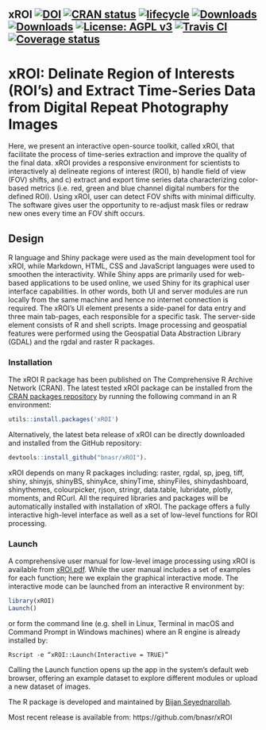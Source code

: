 ## xROI [![DOI](https://zenodo.org/badge/DOI/10.5281/zenodo.1204366.svg)](https://doi.org/10.5281/zenodo.1204366) [![CRAN status](http://www.r-pkg.org/badges/version-last-release/xROI)](https://cran.r-project.org/package=xROI) [![lifecycle](https://img.shields.io/badge/lifecycle-stable-brightgreen.svg)](https://www.tidyverse.org/lifecycle/#stable) [![Downloads](http://cranlogs.r-pkg.org/badges/xROI?color=brightgreen)](http://www.r-pkg.org/pkg/xROI) [![Downloads](http://cranlogs.r-pkg.org/badges/grand-total/xROI?color=brightgreen)](http://www.r-pkg.org/pkg/xROI) [![License: AGPL v3](https://img.shields.io/badge/License-AGPL%20v3-blue.svg)](https://www.gnu.org/licenses/agpl-3.0) [![Travis CI](https://travis-ci.org/bnasr/xROI.svg?branch=master)](https://travis-ci.org/bnasr/xROI) [![Coverage status](https://codecov.io/gh/bnasr/xROI/branch/master/graph/badge.svg)](https://codecov.io/github/bnasr/xROI?branch=master) 

# xROI:  Delinate Region of Interests (ROI's) and Extract Time-Series Data from Digital Repeat Photography Images

Here, we present an interactive open-source toolkit, called xROI, that facilitate the process of time-series extraction and improve the quality of the final data. xROI provides a responsive environment for scientists to interactively a) delineate regions of interest (ROI), b) handle field of view (FOV) shifts, and c) extract and export time series data characterizing color-based metrics (i.e. red, green and blue channel digital numbers for the defined ROI). Using xROI, user can detect FOV shifts with minimal difficulty. The software gives user the opportunity to re-adjust mask files or redraw new ones every time an FOV shift occurs.

## Design
R language and Shiny package were used as the main development tool for xROI, while Markdown, HTML, CSS and JavaScript languages were used to smoothen the interactivity. While Shiny apps are primarily used for web-based applications to be used online, we used Shiny for its graphical user interface capabilities. In other words, both UI and server modules are run locally from the same machine and hence no internet connection is required. The xROI’s UI element presents a side-panel for data entry and three main tab-pages, each responsible for a specific task. The server-side element consists of R and shell scripts. Image processing and geospatial features were performed using the Geospatial Data Abstraction Library (GDAL) and the rgdal and raster R packages. 


### Installation
The xROI R package has been published on The Comprehensive R Archive Network (CRAN). The latest tested xROI package can be installed from the [CRAN packages repository](https://cran.r-project.org/web/packages/xROI) by running the following command in an R environment:
```r

utils::install.packages('xROI')

```

Alternatively, the latest beta release of xROI can be directly downloaded and installed from the GitHub repository:
```r

devtools::install_github("bnasr/xROI"). 

```

xROI depends on many R packages including: raster, rgdal, sp, jpeg, tiff, shiny, shinyjs, shinyBS, shinyAce, shinyTime, shinyFiles, shinydashboard, shinythemes, colourpicker, rjson, stringr, data.table, lubridate, plotly, moments, and RCurl. All the required libraries and packages will be automatically installed with installation of xROI. The package offers a fully interactive high-level interface as well as a set of low-level functions for ROI processing. 

### Launch

A comprehensive user manual for low-level image processing using xROI is available from [xROI.pdf](https://cran.r-project.org/web/packages/xROI/xROI.pdf). While the user manual includes a set of examples for each function; here we explain the graphical interactive mode. The interactive mode can be launched from an interactive R environment by:
```r

library(xROI)
Launch()

```

or form the command line (e.g. shell in Linux, Terminal in macOS and Command Prompt in Windows machines) where an R engine is already installed by:
```shell

Rscript -e “xROI::Launch(Interactive = TRUE)”

```
Calling the Launch function opens up the app in the system’s default web browser, offering an example dataset to explore different modules or upload a new dataset of images. 



The R package is developed and maintained by [Bijan Seyednarollah](https://bnasr.github.io/).

Most recent release is available from: https://github.com/bnasr/xROI


